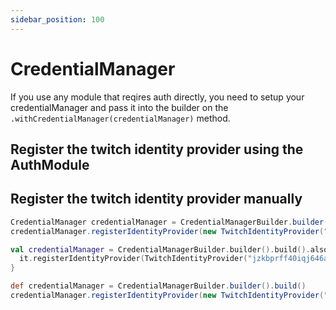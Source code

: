 ```yaml
---
sidebar_position: 100
---
```



# CredentialManager

If you use any module that reqires auth directly, you need to setup your credentialManager and pass it into the builder on the `.withCredentialManager(credentialManager)` method.

## Register the twitch identity provider using the AuthModule

## Register the twitch identity provider manually

<Tabs groupId="code">
<TabItem value="java" label="Java">

```java
CredentialManager credentialManager = CredentialManagerBuilder.builder().build();
credentialManager.registerIdentityProvider(new TwitchIdentityProvider("jzkbprff40iqj646a697cyrvl0zt2m6", "**SECRET**", ""));
```

</TabItem>
<TabItem value="kotlin" label="Kotlin">

```kotlin
val credentialManager = CredentialManagerBuilder.builder().build().also {
  it.registerIdentityProvider(TwitchIdentityProvider("jzkbprff40iqj646a697cyrvl0zt2m6", "**SECRET**", ""))
}
```

</TabItem>
<TabItem value="groovy" label="Groovy">

```groovy
def credentialManager = CredentialManagerBuilder.builder().build()
credentialManager.registerIdentityProvider(new TwitchIdentityProvider("jzkbprff40iqj646a697cyrvl0zt2m6", "**SECRET**", ""))
```

</TabItem>
</Tabs>
